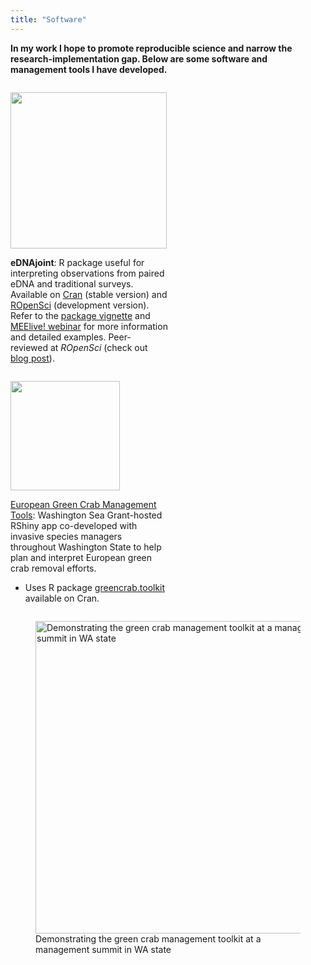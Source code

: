 ---
title: "Software"
---

**In my work I hope to promote reproducible science and narrow the research-implementation gap. Below are some software and management tools I have developed.**

::: {layout-ncol="2"}
::: {.column width="50%"}
![](assets/img/eDNAjoint_logo_final.png){height="250" fig-align="center"}

**eDNAjoint**: R package useful for interpreting observations from paired eDNA and traditional surveys. Available on [Cran](https://cran.r-project.org/web/packages/eDNAjoint/index.html) (stable version) and [ROpenSci](https://github.com/ropensci/eDNAjoint) (development version). Refer to the [package vignette](https://ednajoint.netlify.app/) and [MEElive! webinar](https://www.youtube.com/watch?v=_fBllgza4jU) for more information and detailed examples. Peer-reviewed at *ROpenSci* (check out [blog post](https://ropensci.org/blog/2025/04/10/ednajoint-a-modeling-tool-for-environmental-dna-data/)).
:::

::: {.column width="50%"}
![](assets/img/greencrab_drawing.png){height="175" fig-align="center"}

[European Green Crab Management Tools](https://washingtonseagrant.shinyapps.io/greencrabtools/): Washington Sea Grant-hosted RShiny app co-developed with invasive species managers throughout Washington State to help plan and interpret European green crab removal efforts.

-   Uses R package [greencrab.toolkit](https://cran.r-project.org/web/packages/greencrab.toolkit/index.html) available on Cran.
:::
:::

![Demonstrating the green crab management toolkit at a management summit in WA state](assets/img/Abby-ShinyPresentation.jpg){height="500"}
